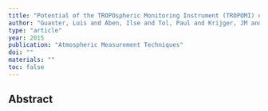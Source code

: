 ```yaml
---
title: "Potential of the TROPOspheric Monitoring Instrument (TROPOMI) onboard the Sentinel-5 Precursor for the monitoring of terrestrial chlorophyll fluorescence"
author: "Guanter, Luis and Aben, Ilse and Tol, Paul and Krijger, JM and Hollstein, Andre and Kohler, Philipp and Damm, Alexander and Joiner, Joanna and Frankenberg, Christian and Landgraf, Jochen"
type: "article"
year: 2015
publication: "Atmospheric Measurement Techniques"
doi: ""
materials: ""
toc: false
---
```


## Abstract

